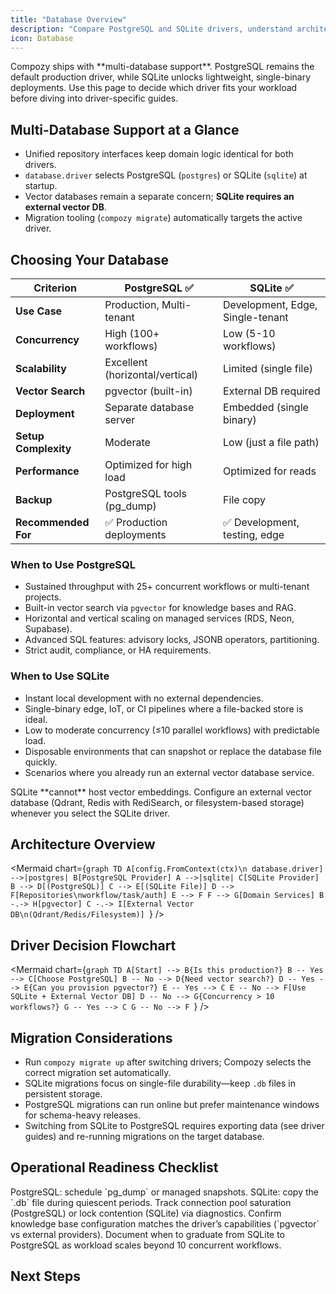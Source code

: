 ```yaml
---
title: "Database Overview"
description: "Compare PostgreSQL and SQLite drivers, understand architecture, and choose the right database for Compozy deployments."
icon: Database
---
```


<Callout type="info">
Compozy ships with **multi-database support**. PostgreSQL remains the default production driver, while SQLite unlocks lightweight, single-binary deployments. Use this page to decide which driver fits your workload before diving into driver-specific guides.
</Callout>

## Multi-Database Support at a Glance

- Unified repository interfaces keep domain logic identical for both drivers.
- `database.driver` selects PostgreSQL (`postgres`) or SQLite (`sqlite`) at startup.
- Vector databases remain a separate concern; **SQLite requires an external vector DB**.
- Migration tooling (`compozy migrate`) automatically targets the active driver.

## Choosing Your Database

| Criterion | PostgreSQL ✅ | SQLite ✅ |
|-----------|--------------|----------|
| **Use Case** | Production, Multi-tenant | Development, Edge, Single-tenant |
| **Concurrency** | High (100+ workflows) | Low (5-10 workflows) |
| **Scalability** | Excellent (horizontal/vertical) | Limited (single file) |
| **Vector Search** | pgvector (built-in) | External DB required |
| **Deployment** | Separate database server | Embedded (single binary) |
| **Setup Complexity** | Moderate | Low (just a file path) |
| **Performance** | Optimized for high load | Optimized for reads |
| **Backup** | PostgreSQL tools (pg_dump) | File copy |
| **Recommended For** | ✅ Production deployments | ✅ Development, testing, edge |

### When to Use PostgreSQL

- Sustained throughput with 25+ concurrent workflows or multi-tenant projects.
- Built-in vector search via `pgvector` for knowledge bases and RAG.
- Horizontal and vertical scaling on managed services (RDS, Neon, Supabase).
- Advanced SQL features: advisory locks, JSONB operators, partitioning.
- Strict audit, compliance, or HA requirements.

### When to Use SQLite

- Instant local development with no external dependencies.
- Single-binary edge, IoT, or CI pipelines where a file-backed store is ideal.
- Low to moderate concurrency (≤10 parallel workflows) with predictable load.
- Disposable environments that can snapshot or replace the database file quickly.
- Scenarios where you already run an external vector database service.

<Callout type="error">
SQLite **cannot** host vector embeddings. Configure an external vector database (Qdrant, Redis with RediSearch, or filesystem-based storage) whenever you select the SQLite driver.
</Callout>

## Architecture Overview

<Mermaid chart={`graph TD
  A[config.FromContext(ctx)\n database.driver] -->|postgres| B[PostgreSQL Provider]
  A -->|sqlite| C[SQLite Provider]
  B --> D[(PostgreSQL)]
  C --> E[(SQLite File)]
  D --> F[Repositories\nworkflow/task/auth]
  E --> F
  F --> G[Domain Services]
  B -.-> H[pgvector]
  C -.-> I[External Vector DB\n(Qdrant/Redis/Filesystem)]
`} />

<Steps>
  <Step
    title="Configuration"
    description="`database.driver` determines which repository provider is instantiated during startup."
    icon="Settings"
  />
  <Step
    title="Provider Factory"
    description="The factory constructs driver-specific repositories while keeping domain interfaces unchanged."
    icon="GitBranch"
  />
  <Step
    title="Runtime Behavior"
    description="Concurrent workflow execution relies on database capabilities—PostgreSQL supports high concurrency; SQLite enforces database-level locks."
    icon="Gauge"
  />
</Steps>

## Driver Decision Flowchart

<Mermaid chart={`graph TD
  A[Start] --> B{Is this production?}
  B -- Yes --> C[Choose PostgreSQL]
  B -- No --> D{Need vector search?}
  D -- Yes --> E{Can you provision pgvector?}
  E -- Yes --> C
  E -- No --> F[Use SQLite + External Vector DB]
  D -- No --> G{Concurrency > 10 workflows?}
  G -- Yes --> C
  G -- No --> F
`} />

## Migration Considerations

- Run `compozy migrate up` after switching drivers; Compozy selects the correct migration set automatically.
- SQLite migrations focus on single-file durability—keep `.db` files in persistent storage.
- PostgreSQL migrations can run online but prefer maintenance windows for schema-heavy releases.
- Switching from SQLite to PostgreSQL requires exporting data (see driver guides) and re-running migrations on the target database.

## Operational Readiness Checklist

<List>
  <ListItem title="Backups" icon="Database">
    PostgreSQL: schedule `pg_dump` or managed snapshots. SQLite: copy the `.db` file during quiescent periods.
  </ListItem>
  <ListItem title="Monitoring" icon="Activity">
    Track connection pool saturation (PostgreSQL) or lock contention (SQLite) via diagnostics.
  </ListItem>
  <ListItem title="Vector Search" icon="Cpu">
    Confirm knowledge base configuration matches the driver’s capabilities (`pgvector` vs external providers).
  </ListItem>
  <ListItem title="Scaling Plan" icon="Layers">
    Document when to graduate from SQLite to PostgreSQL as workload scales beyond 10 concurrent workflows.
  </ListItem>
</List>

## Next Steps

<ReferenceCardList>
  <ReferenceCard
    title="PostgreSQL Guide"
    description="Configure Compozy for production-grade PostgreSQL deployments"
    href="/docs/database/postgresql"
    icon="ServerCog"
  />
  <ReferenceCard
    title="SQLite Guide"
    description="Set up lightweight deployments with SQLite"
    href="/docs/database/sqlite"
    icon="HardDrive"
  />
  <ReferenceCard
    title="Database Configuration"
    description="Reference for `database` configuration fields"
    href="/docs/configuration/database"
    icon="Settings"
  />
  <ReferenceCard
    title="Database Troubleshooting"
    description="Resolve connection, locking, and vector database issues"
    href="/docs/troubleshooting/database"
    icon="LifeBuoy"
  />
</ReferenceCardList>
